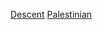 {{DEFAULTSORT:People Of Palestinian Descent}}
[[Category:海外巴勒斯坦人|Descent]]
[[Category:各族裔人物|Palestinian]]